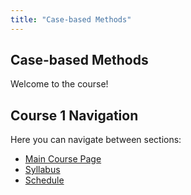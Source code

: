 ```yaml
---
title: "Case-based Methods"
---
```


## Case-based Methods

Welcome to the course! 



## Course 1 Navigation

Here you can navigate between sections:

- [Main Course Page](index.html)
- [Syllabus](syllabus.html)
- [Schedule](schedule.html)
<!-- - [Content](content.html) -->


<!-- - [Course Content](content.html) -->